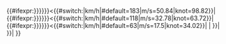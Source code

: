 {{#ifexpr:{{{十分鐘平均風速CWB|{{{10-min winds CWB|{{{十分钟平均风速CWB|0}}}}}}}}}<{{#switch:{{{CWB|}}}|km/h|#default=183|m/s=50.84|knot=98.82}}|
{{#ifexpr:{{{十分鐘平均風速CWB|{{{10-min winds CWB|{{{十分钟平均风速CWB|0}}}}}}}}}<{{#switch:{{{CWB|}}}|km/h|#default=118|m/s=32.78|knot=63.72}}|
{{#ifexpr:{{{十分鐘平均風速CWB|{{{10-min winds CWB|{{{十分钟平均风速CWB|0}}}}}}}}}<{{#switch:{{{CWB|}}}|km/h|#default=63|m/s=17.5|knot=34.02}}|
{{{1|[[熱帶性低氣壓|熱帶性-{}-低氣壓]]}}}|
{{{2|[[輕度颱風|輕度-{}-颱風]]}}}}}|
{{{3|[[中度颱風|中度-{}-颱風]]}}}}}|
{{{4|[[強烈颱風|強烈-{}-颱風]]}}}}}